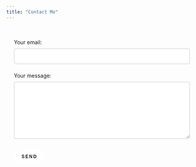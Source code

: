 ---
title: "Contact Me"
---

<div class="email-container">
<!-- modify this form HTML and place wherever you want your form -->
<form
  action="https://formspree.io/f/mjvzydaa"
  method="POST"
>

<label>
Your email:
<input type="email" name="email">
</label>

<label>
Your message:
<textarea name="message"></textarea>
</label>

<!-- your other form fields go here -->
<button class="maya-btn" type="submit">Send</button>
</form>
</div>

<style>
input[type=email], textarea {
  width: 100%;
  padding: 12px 20px;
  margin: 8px 0;
  display: inline-block;
  border: 1px solid #ccc;
  border-radius: 4px;
  box-sizing: border-box;
}

.email-container textarea {
   min-height: 150px;
}

input[type=submit] {
  width: 100%;
  background-color: #4CAF50;
  color: white;
  padding: 14px 20px;
  margin: 8px 0;
  border: none;
  border-radius: 4px;
  cursor: pointer;
}

input[type=submit]:hover {
  background-color: #45a049;
}

.email-container {
  border-radius: 5px;
  padding: 20px;
}

.email-container label {
    width: 100%;
}

.maya-btn {
  cursor: pointer;
  position: relative;
  display: inline-block;
  padding: 8px 20px;
  margin: 10px 0;
  color: var(--accent-pink);
  border: 3px solid var(--accent-pink);
  text-decoration: none;
  text-transform: uppercase;
  font-size: 0.75rem;
  font-weight: 700;
  letter-spacing: 2px;
  border-radius: 40px;
  overflow: hidden;
  background: white;
}

.maya-btn:hover, 
.maya-btn:focus {
  background: var(--accent-pink);
  color: white;
  border: 3px solid white;
}

</style>